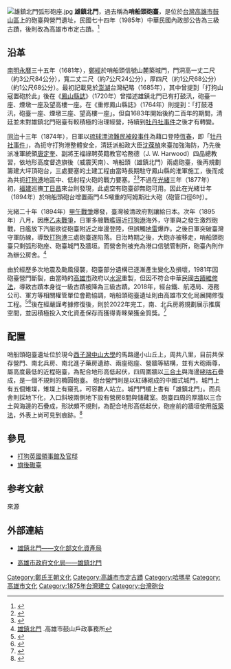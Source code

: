 {{Coord|22.6175839|120.2664633|type:landmark_dim:1000_source:GoogleMaps|display=title}}
{{noteTA
|1=zh-tw:旗后;zh-cn:旗后;
}}
{{tw monument
|name=雄鎮北門
|formername=哨船頭礮臺
|image=雄鎮北門（西子灣）-1.jpg
|imagename=修復前的哨船頭礮臺營門（雄鎮北門）
{{Infobox mapframe|tyep=shape|zoom=15|frame-width=280}}
|othername=旗後北岸小砲臺
|formalname=雄鎮北門
|level=[[高雄市|高雄市]]市定古蹟
|class=關塞
|material= 紅磚牆、石塊與三合土
|time={{QIN}}[[光緒|光緒]]元年（1875年）
|location={{flagicon|ROC}}[[高雄市|高雄市]][[鼓山區|鼓山區]]蓮海路六號<br/>{{coord|22.617554|N|120.266425|E|type:landmark}}
|cost=免費
|open=隨時開放
|website=
|reg_url =https://nchdb.boch.gov.tw/assets/overview/monument/19850819000081
}}
[[File:雄鎮北門弧形砲座.jpg|thumb]]
'''雄鎮北門'''，過去稱為'''哨船頭砲臺'''，是位於[[台灣|台灣]][[高雄市|高雄市]][[鼓山區|鼓山區]]上的砲臺與營門遺址，民國七十四年（1985年）中華民國內政部公告為三級古蹟，後則改為高雄市市定古蹟。<ref>{{cite web |url = https://nchdb.boch.gov.tw/assets/advanceSearch/monument/19850819000081 |title = 雄鎮北門 |work = 文化部文化資產局 |publisher =  |accessdate =  |archive-date = 2020-05-01 |archive-url = https://web.archive.org/web/20200501173045/https://nchdb.boch.gov.tw/assets/advanceSearch/monument/19850819000081 |dead-url = no }}</ref>


==沿革==
[[南明|南明]][[永曆_(南明)|永曆]]三十五年（1681年），[[鄭經|鄭經]]於哨船頭信號山麓築城門，門洞高一丈二尺（約3公尺84公分），寬二丈二尺（約7公尺24公分），厚四尺（約1公尺68公分）（約1公尺68公分）。最初記載見於[[澎湖|澎湖]]台灣紀略（1685年），其中曾提到「打狗山寇置砲於此」後在《[[鳳山縣誌|鳳山縣誌]]》（1720年）曾描述雄鎮北門已有打鼓汛，砲臺一座、煙墩一座及望高樓一座。在《重修鳳山縣誌》（1764年）則提到：「打鼓港汛，砲臺一座、煙墩三座、望高樓一座」。但自1683年開始後約二百年的期間，清廷並未對雄鎮北門砲臺有較積極的治理經營，持續到[[牡丹社事件|牡丹社事件]]之後才有轉變。

[[同治|同治]]十三年（1874年），日軍以[[宮古島民台灣遇害事件|琉球漂流難民被殺事件]]為藉口登陸[[恆春鎮|恆春]]，即「[[牡丹社事件|牡丹社事件]]」，為扼守打狗港整體安全，清廷派船政大臣[[沈葆楨|沈葆楨]]來臺加強海防，乃先後派准軍統領[[唐定奎|唐定奎]]、副將王福祿聘英籍教官哈務德（J. W. Harwood）四品總教習，依地形高度督造旗後（威震天南）、哨船頭（雄鎮北門）兩處砲臺，後再規劃籌建大坪頂砲台，三處要塞的土建工程由當時長期駐守鳳山縣的淮軍施工，後而成為共扼[[打狗港|打狗港]]地區中、低射程火砲的戰力要塞。<ref>{{cite book|author=廖德宗|title=〈清代打狗大坪頂砲台及軍事古道考證〉 |year=2015|publisher=高雄文獻第5卷第3期|location=高雄市|isbn= |pages= }}</ref><ref>{{cite book|author=劉璈|title=〈《巡海退思錄》，〈詳請裁減礮臺餉需並委陳總兵管帶旂后礮勇由〉|year=|publisher=臺銀文叢21種，臺銀經濟研究室，頁82-83。|location=高雄市|isbn= |pages= }}</ref>不過在[[光緒|光緒]]三年（1877年）初，[[福建|福建]]巡撫[[丁日昌|丁日昌]]來台則發現，此處空有砲臺卻無砲可用。因此在光緒廿年（1894年）於哨船頭砲台增置兩門4.5噸重的阿姆斯壯大砲（砲管口徑6吋）。


光緒二十年（1894年）[[甲午戰爭|甲午戰爭]]爆發，臺灣被清政府割讓給日本。次年（1895年）八月，因應[[乙未戰爭|乙未戰爭]]，日軍多艘戰艦逼近[[打狗港|打狗港]]海外，守軍與之發生激烈砲戰，日艦放下汽艇欲從砲臺附近之岸邊登陸，但誤觸[[地雷|地雷]]爆炸。之後日軍突破臺灣守軍防線，導致[[打狗港|打狗港]]三處砲臺遂陷落。日治時期之後，大砲亦被移走，哨船頭砲臺只剩弧形砲座、砲臺城門及牆垣。而營舍則被充為港口信號管制所，砲臺內則作為辦公房舍。<ref>[https://gushan.kcg.gov.tw/cp.aspx?n=35DB5770858DBB12 雄鎮北門] {{Wayback|url=https://gushan.kcg.gov.tw/cp.aspx?n=35DB5770858DBB12 |date=20200501173054 }}.高雄市鼓山戶政事務所</ref>

由於經歷多次地震及颱風侵襲，砲臺部分遺構已逐漸產生變化及損壞，1981年因砲臺營門斷裂，由當時的[[高雄市|高雄市]]政府以[[水泥|水泥]]重製，但因不符合中華民國[[古蹟維修法|古蹟維修法]]，導致古蹟本身從一級古蹟被降為三級古蹟。2018年，經台鐵、航港局、港務公司、軍方等相關權管單位會勘協調，哨船頭砲臺遺址則由高雄市文化局展開修復工程。<ref>{{cite news |author1=黃佳琳|url=https://news.ltn.com.tw/news/life/breakingnews/2514136|title=雄鎮北門古蹟修復動工 重現海事防禦風貌|accessdate=2018-08-09 |work=自由時報|date=2018-08-09|archive-date=2022-03-07|archive-url=https://news.ltn.com.tw/news/life/breakingnews/2514136|dead-url=no }}</ref><ref>{{cite news |author1=黃佳琳|url=https://news.ltn.com.tw/news/local/paper/1223309|title=雄鎮北門古蹟修復工程 後年完工|accessdate=2018-08-10|work=自由時報|date=2018-08-10|archive-date=2022-03-07|archive-url=https://news.ltn.com.tw/news/local/paper/1223309|dead-url=no }}</ref>後在經嚴謹考據修復後，則於2022年完工，南、北兵房將規劃展示推廣空間，並因積極投入文化資產保存而獲得青睞榮獲金質獎。<ref>{{cite news |author1=徐如宜|url=https://udn.com/news/story/7327/5857796|title=高雄重文資保存！雄鎮北門、逍遙園、臺灣鳳梨工場獲獎|accessdate=2021-11-01|work=自由時報|date=2021-11-01|archive-date=2022-03-07|archive-url=https://udn.com/news/story/7327/5857796|dead-url=no }}</ref>
==配置==
哨船頭砲臺遺址位於現今[[西子灣|西子灣]][[中山大學|中山大學]]的馬路邊小山丘上，周共八里，目前共保存營門、南北兵房、南北進子藥房遺跡、兩座砲座、營牆等結構，並有大砲兩尊，屬高度最低的近程砲臺，為配合地形高低起伏，四周圍牆以[[三合土|三合土]]與海邊[[咾咕石|咾咕石]]疊成，是一個不規則的橢圓砲臺。
砲台營門則是以紅磚砌成的中國式城門，城門上有五個雉堞，雉堞上有窺孔，可容數人站立。城門門楣上書有「雄鎮北門」。而兵舍則採地下化，入口斜坡兩側地下設有營房8間與儲藏室。砲臺四周的厚牆以三合土與海邊的石疊成，形狀頗不規則，為配合地形高低起伏，砲座前的牆垣使用[[版築法|版築法]]，外表上尚可見到痕跡。<ref>{{cite book|author=|title=〈高雄市市定古蹟雄鎮北門保存修復補充調查研究及再利用計畫〉|year=|publisher=高雄市政府文化局|location=高雄市|isbn=978-986-05-3156-5|pages= }}</ref>

== 參見 ==
* [[打狗英國領事館及官邸|打狗英國領事館及官邸]]
* [[旗後礮臺|旗後礮臺]]
== 参考文献 ==
{{portal bar|台灣|高雄|歷史|建築|border=no}}
;來源
{{reflist|35em}}
==外部連結==
*[https://nchdb.boch.gov.tw/assets/overview/monument/19850819000081 雄鎮北門——文化部文化資產局] {{Wayback|url=https://nchdb.boch.gov.tw/assets/overview/monument/19850819000081|date=20190502050218 }}

*[https://web.archive.org/web/20180801003338/http://heritage.khcc.gov.tw/Heritage.aspx?KeyID=8c089f31-994b-4f08-80fe-3887ddf804a2 高雄市政府文化局——雄鎮北門]
{{Commons cat|Syongjhen North Gate}}
{{高雄市文化資產}}
{{壽山景點}}

[[Category:鄭氏王朝文化|Category:鄭氏王朝文化]]
[[Category:高雄市市定古蹟|Category:高雄市市定古蹟]]
[[Category:哈瑪星|Category:哈瑪星]]
[[Category:高雄市文化|Category:高雄市文化]]
[[Category:1875年台灣建立|Category:1875年台灣建立]]
[[Category:台灣砲台|Category:台灣砲台]]